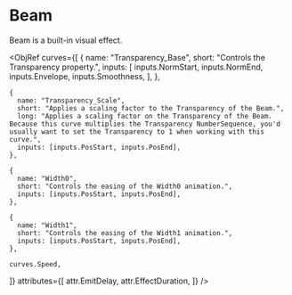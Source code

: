 

# Beam

Beam is a built-in visual effect.

<ObjRef
  curves={[
    {
      name: "Transparency_Base",
      short: "Controls the Transparency property.",
      inputs: [
        inputs.NormStart,
        inputs.NormEnd,
        inputs.Envelope,
        inputs.Smoothness,
      ],
    },

    {
      name: "Transparency_Scale",
      short: "Applies a scaling factor to the Transparency of the Beam.",
      long: "Applies a scaling factor on the Transparency of the Beam. Because this curve multiplies the Transparency NumberSequence, you'd usually want to set the Transparency to 1 when working with this curve.",
      inputs: [inputs.PosStart, inputs.PosEnd],
    },

    {
      name: "Width0",
      short: "Controls the easing of the Width0 animation.",
      inputs: [inputs.PosStart, inputs.PosEnd],
    },

    {
      name: "Width1",
      short: "Controls the easing of the Width1 animation.",
      inputs: [inputs.PosStart, inputs.PosEnd],
    },

    curves.Speed,
  ]}
  attributes={[
    attr.EmitDelay,
    attr.EffectDuration,
  ]}
/>
